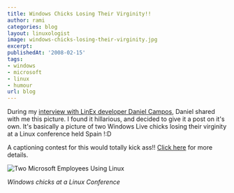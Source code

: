 ```yaml
---
title: Windows Chicks Losing Their Virginity!!
author: rami
categories: blog
layout: linuxologist
image: windows-chicks-losing-their-virginity.jpg
excerpt:
publishedAt: '2008-02-15'
tags:
- windows
- microsoft
- linux
- humour
url: blog
---
```


During my [interview with LinEx developer Daniel Campos](/2008/02/07/an-interview-with-spanish-region-extremadura-linux-developer), Daniel shared with me this picture. I found it hillarious, and decided to give it a post on it's own. It's basically a picture of two Windows Live chicks losing their virginity at a Linux conference held Spain !:D


A captioning contest for this would totally kick ass!! [Click here](/2008/02/15/caption-this-and-win) for more details.

![Two Microsoft Employees Using Linux](/assets/images/content/blog/windows-chicks-losing-their-virginity.jpg)

_Windows chicks at a Linux Conference_
